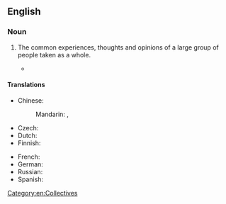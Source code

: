 ==English==
{{wikipedia}}

===Noun===
{{en-noun}}

# {{lb|en|psychology}} The common experiences, thoughts and opinions of a large group of people taken as a whole.
#*{{quote-video game|en||developer={{w|BioWare}}|title={{w|Mass Effect (video game)|Mass Effect}}|location=Redwood City|publisher=Electronic Arts|year=2008|platform=PC|scene=Protheans: Cipher Codex entry|isbn=9780784546642|oclc=246633669|passage=It has been suggested that Prothean data recording is highly dependent on a certain point of view, what Carl Jung described as the '''collective unconscious'''. The 'cipher' needed to comprehend the images implanted in Shepard's mind is the cultural knowledge of a Prothean: the archetypes, biological instincts, and common experiences universal to the race.}}

====Translations====
{{trans-top|experience of human species}}
* Chinese:
*: Mandarin: {{t|cmn|集體潛意識|sc=Hani}}, {{t|cmn|集体潜意识|sc=Hani}}
* Czech: {{t|cs|kolektivní nevědomí|n}}
* Dutch: {{t|nl|collectief onbewuste|n}}
* Finnish: {{t|fi|kollektiivinen alitajunta}}
{{trans-mid}}
* French: {{t+|fr|inconscient collectif}}
* German: {{t|de|kollektives Unbewusstes|n}}
* Russian: {{t|ru|коллекти́вное бессозна́тельное|n}}
* Spanish: {{t+|es|inconsciente colectivo|m}}
{{trans-bottom}}

[[Category:en:Collectives]]